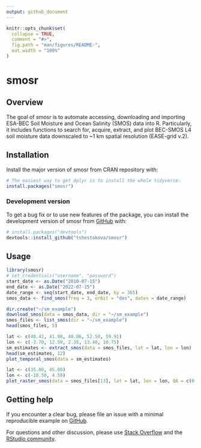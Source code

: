```yaml
---
output: github_document
---
```


<!-- README.md is generated from README.Rmd. Please edit that file -->

```r
knitr::opts_chunk$set(
  collapse = TRUE,
  comment = "#>",
  fig.path = "man/figures/README-",
  out.width = "100%"
)
```

# smosr

## Overview

The goal of smosr is to automate accessing, downloading and importing ESA-BEC 
Soil Moisture and Ocean Salinity (SMOS) data into R. Particularly, it includes 
functions to search for, acquire, extract, and plot BEC-SMOS L4 soil moisture 
data downscaled to ~1 km spatial resolution (EASE-grid v.2).

## Installation

Install the major version of smosr from CRAN repository with:

```r
# The easiest way to get dplyr is to install the whole tidyverse:
install.packages("smosr")
```

### Development version

To get a bug fix or to use new features of the package, you can install the 
development version of smosr from [GitHub](https://github.com/) with:

``` r
# install.packages("devtools")
devtools::install_github("tshestakova/smosr")
```

## Usage

```r
library(smosr)
# set_credentials("username", "password")
start_date <- as.Date("2010-07-15")
end_date <- as.Date("2022-07-15")
date_range <- seq(start_date, end_date, by = 365)
smos_data <- find_smos(freq = 3, orbit = "des", dates = date_range)

dir.create("~/sm_example")
download_smos(data = smos_data, dir = "~/sm_example")
smos_files <- list_smos(dir = "~/sm_example")
head(smos_files, 5)

lat <- c(40.42, 41.90, 48.86, 52.50, 59.91)
lon <- c(-3.70, 12.50, 2.35, 13.40, 10.75)
sm_estimates <- extract_smos(data = smos_files, lat = lat, lon = lon)
head(sm_estimates, 12)
plot_temporal_smos(data = sm_estimates)

lat <- c(35.00, 45.00)
lon <- c(-10.50, 4.50)
plot_raster_smos(data = smos_files[13], lat = lat, lon = lon, QA = c(0,1,2,3))
```

## Getting help

If you encounter a clear bug, please file an issue with a minimal reproducible 
example on [GitHub](https://github.com/tshestakova/smosr/issues).

For questions and other discussion, please use 
[Stack Overflow](https://stackoverflow.com/questions/) and the [RStudio community](https://community.rstudio.com/).
